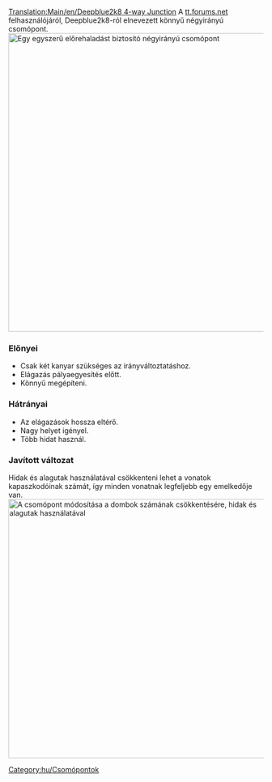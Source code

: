 [[Translation:Main/en/Deepblue2k8 4-way Junction]]{{hu/Csomópontmenü}}
A  [http://www.tt-forums.net/viewtopic.php?p=726035#p726035 tt.forums.net] felhasználójáról, Deepblue2k8-ról elnevezett könnyű négyirányú csomópont.
[[File:en/Deepblue2k8 4-way junction.png|none|thumb|590px|Egy egyszerű előrehaladást biztosító négyirányú csomópont]]

===Előnyei===
* Csak két kanyar szükséges az irányváltoztatáshoz.
* Elágazás pályaegyesítés előtt.
* Könnyű megépíteni.

===Hátrányai===
* Az elágazások hossza eltérő.
* Nagy helyet igényel.
* Több hidat használ.

===Javított változat===

Hidak és alagutak használatával csökkenteni lehet a vonatok kapaszkodóinak számát, így minden vonatnak legfeljebb egy emelkedője van.
[[File:en/Deepblue2k8-tunnel-bridge.jpeg|none|thumb|512px|A csomópont módosítása a dombok számának csökkentésére, hidak és alagutak használatával]]

[[Category:hu/Csomópontok]]